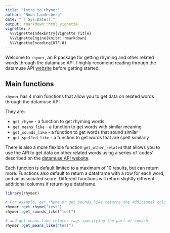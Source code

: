 ```yaml
---
title: "Intro to rhymer"
author: "Noah Landesberg"
date: "`r Sys.Date()`"
output: rmarkdown::html_vignette
vignette: >
  %\VignetteIndexEntry{Vignette Title}
  %\VignetteEngine{knitr::rmarkdown}
  %\VignetteEncoding{UTF-8}
---
```


Welcome to `rhymer`, an R package for getting rhyming and other related words through the datamuse API. I highly recomend reading through the datamuse API [website](http://www.datamuse.com/api/) before getting started.

## Main functions
`rhymer` has 4 main functions that allow you to get data on related words through the datamuse API.    
  
They are: 

  - `get_rhyme` - a function to get rhyming words  
  - `get_means_like` - a function to get words with similar meaning  
  - `get_sounds_like` - a function to get words that sound similar  
  - `get_spelled_like` - a function to get words that are spelt similarly  

There is also a more flexible function `get_other_related` that allows you to use the API to get data on other related words using a series of 'codes' described on the [datamuse API website](http://www.datamuse.com/api/).  

Each function is default limited to a maximum of 10 results, but can return more. Functions also default to return a dataframe with a row for each word, and an associated score. Different functions will return slightly different additional columns if returning a dataframe.

```r
library(rhymer)
```

```r
# For example, get_rhyme or get_sounds_like returns the additional column numSyllables
rhymer::get_rhyme("test")
rhymer::get_sounds_like("test")

# and get_means_like returns tags specifying the part of speach
rhymer::get_means_like("test")
```

